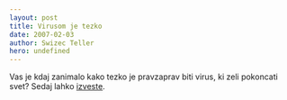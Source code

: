 ```yaml
---
layout: post
title: Virusom je tezko
date: 2007-02-03
author: Swizec Teller
hero: undefined
---
```


Vas je kdaj zanimalo kako tezko je pravzaprav biti virus, ki zeli pokoncati svet? Sedaj lahko [izveste](http://www.newgrounds.com/portal/view/360724).
